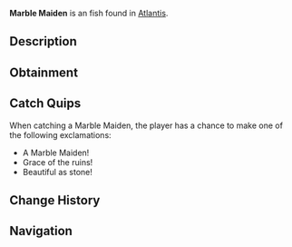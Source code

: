 {{FishInfobox
|image          = Marble Maiden.png
|rarity         = Uncommon
|sea            = First Sea
|location       = [[Atlantis]]
|sublocation    = 
|sources        = Fishing Rod
|radar_location = 
|xp             = 80
|weather        = 
|time           = 
|season         = Spring, Summer
|bait           = Worm
|base_weight    = 3.5
|base_value     = 120
|weight_range   = 2
|base_chance    = 60
|base_resil     = 70
}}
'''Marble Maiden''' is an {{Rarity|Uncommon}} fish found in [[Atlantis]].

== Description ==
{{Description|These elegant fish have skin that resembles polished marble, allowing them to blend perfectly with the classical architecture of the depths.|Bestiary Entry}}

== Obtainment ==
{{Description|Sunken's Depth Pool|Bestiary Hint}}
{{Fish Availability|
Atlantis/Sunken Depths
|top_rods      = 
Trident Rod\163595.21\100959.38;
Fang of the Eclipse\160292.32\130395.68;
Free Spirit Rod\160208.85\100707.91;
Summit Rod\159212.31\110990.94;
Champions Rod\157548.97\110930.54;
Training Rod\151807.23\152119.31;
Flimsy Rod\109298.5\107165.31;
Firefly Rod\152227.06\129825.37;
Leviathan's Fang Rod\156780.09\162168.94;
Ethereal Prism Rod\150942.05\149765.11;
No-Life Rod\155031.94\143373.47;
Seraphic Rod\142266.19\142266.19;
Kraken Rod\122557.22\139269.5;
Depthseeker Rod\156880.88\111066.86;
Verdant Shear Rod\155322.05\121348.27;
Avalanche Rod\154800.59\108244.06;
Astralhook Rod\150632.99\112185.05;
Blazebringer Rod\149946.44\114445.29;
Zeus Rod\148877.41\121271.03;
Volcanic Rod\145374.91\92031.64;
Challenger's Rod\142456.9\130316.8;
Rod Of The Depths\136336.78\118020.56;
Rod Of The Forgotten Fang\135222.43\129920.75;
Rod Of The Exalted One\125308.33\119119.54;
Steady Rod\73119.37\60871.45
|recommended   = Trident Rod
}}

== Catch Quips ==
When catching a Marble Maiden, the player has a chance to make one of the following exclamations:
* A Marble Maiden!
* Grace of the ruins!
* Beautiful as stone!

== Change History ==
{{Change History|{{subst:Current Version}}}}

== Navigation ==
{{Fish Navbox|Atlantis}}